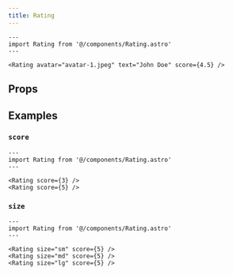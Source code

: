 ```yaml
---
title: Rating
---
```



```astro live
---
import Rating from '@/components/Rating.astro'
---

<Rating avatar="avatar-1.jpeg" text="John Doe" score={4.5} />
```

## Props

<Props />

## Examples

### `score`

```astro live
---
import Rating from '@/components/Rating.astro'
---

<Rating score={3} />
<Rating score={5} />
```

### `size`

```astro live
---
import Rating from '@/components/Rating.astro'
---

<Rating size="sm" score={5} />
<Rating size="md" score={5} />
<Rating size="lg" score={5} />
```
